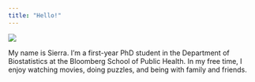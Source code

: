 ---
title: "Hello!"
---

::: {.grid}

::: {.g-col-4}
![](profile-picture.jpg)
:::

::: {.g-col-8}
My name is Sierra. I’m a first-year PhD student in the Department of Biostatistics at the Bloomberg School of Public Health. In my free time, I enjoy watching movies, doing puzzles, and being with family and friends.
:::

:::